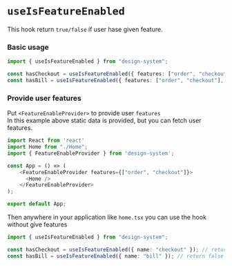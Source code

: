 
<Meta title=" Hooks/useIsFeatureEnabled"/>

# `useIsFeatureEnabled`

This hook return `true/false` if user hase given feature.

### Basic usage

```typescript jsx
import { useIsFeatureEnabled } from "design-system";

const hasCheckout = useIsFeatureEnabled({ features: ["order", "checkout"], name: "order" }); // return true
const hasBill = useIsFeatureEnabled({ features: ["order", "checkout"], name: "bill" }); // return false
```

### Provide user features

Put `<FeatureEnableProvider>` to provide user `features`<br/>
In this example above static data is provided, but you can fetch user features.

```typescript jsx
import React from 'react'
import Home from "./Home";
import { FeatureEnableProvider } from 'design-system';

const App = () => (
    <FeatureEnableProvider features={["order", "checkout"]}>
      <Home />
    </FeatureEnableProvider>
);

export default App;
```

Then anywhere in your application like `home.tsx` you can use the hook without give features

```typescript jsx
import { useIsFeatureEnabled } from "design-system";

const hasCheckout = useIsFeatureEnabled({ name: "checkout" }); // return true
const hasBill = useIsFeatureEnabled({ name: "bill" }); // return false
```